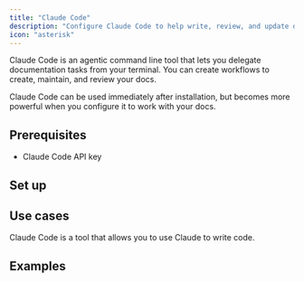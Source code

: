 ```yaml
---
title: "Claude Code"
description: "Configure Claude Code to help write, review, and update docs"
icon: "asterisk"
---
```


Claude Code is an agentic command line tool that lets you delegate documentation tasks from your terminal. You can create workflows to create, maintain, and review your docs.

Claude Code can be used immediately after installation, but becomes more powerful when you configure it to work with your docs.

## Prerequisites

- Claude Code API key

## Set up

## Use cases

Claude Code is a tool that allows you to use Claude to write code.

## Examples